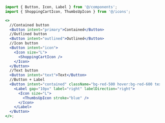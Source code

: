 ```jsx
import { Button, Icon, Label } from '@/components';
import { ShoppingCartIcon, ThumbsUpIcon } from '@/icons';

<>
  //Contained button
  <Button intent="primary">Contained</Button>
  //Outlined button
  <Button intent="outlined">Outlined</Button>
  //Icon button
  <Button intent="icon">
    <Icon size="L">
      <ShoppingCartIcon />
    </Icon>
  </Button>
  //Text button
  <Button intent="text">Text</Button>
  //Button + Label
  <Button intent="contained" className="bg-red-500 hover:bg-red-600 text-white">
    <Label gap="10px" label="right" labelDirection="right">
      <Icon size="L">
        <ThumbsUpIcon stroke="blue" />
      </Icon>
    </Label>
  </Button>
</>;
```
